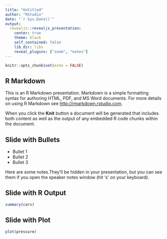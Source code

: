 ```yaml
---
title: "Untitled"
author: "RStudio"
date: "`r Sys.Date()`"
output: 
  revealjs::revealjs_presentation:
    center: true
    theme: black
    self_contained: false
    lib_dir: libs
    reveal_plugins: ["zoom", "notes"]
---
```


```r
knitr::opts_chunk$set(echo = FALSE)
```

## R Markdown

This is an R Markdown presentation. Markdown is a simple formatting syntax for authoring HTML, PDF, and MS Word documents. For more details on using R Markdown see <http://rmarkdown.rstudio.com>.

When you click the **Knit** button a document will be generated that includes both content as well as the output of any embedded R code chunks within the document.

## Slide with Bullets

- Bullet 1
- Bullet 2
- Bullet 3

<aside class="notes">
Here are some notes.They'll be hidden in your presentation, but you can see them if you open the speaker notes window (hit 's' on your keyboard).
</aside>

## Slide with R Output

```r
summary(cars)
```

## Slide with Plot

```r
plot(pressure)
```